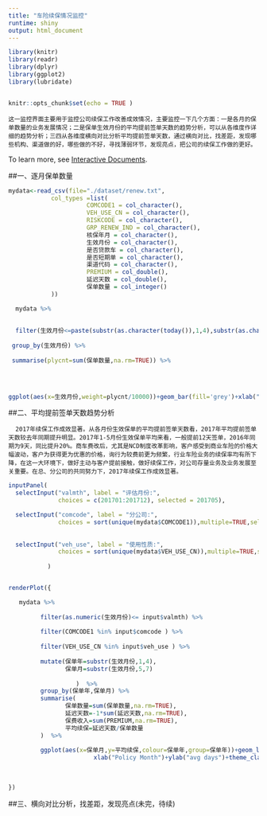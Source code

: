 ```yaml
---
title: "车险续保情况监控"
runtime: shiny
output: html_document
---
```


```r

library(knitr)
library(readr)
library(dplyr)
library(ggplot2)
library(lubridate)


knitr::opts_chunk$set(echo = TRUE )


```

    这一监控界面主要用于监控公司续保工作改善成效情况，主要监控一下几个方面：一是各月的保单数量的业务发展情况；二是保单生效月份的平均提前签单天数的趋势分析，可以从各维度作详细的趋势分析；三四从各维度横向对比分析平均提前签单天数，通过横向对比，找差距，发现哪些机构、渠道做的好，哪些做的不好，寻找薄弱环节，发现亮点，把公司的续保工作做的更好。

To learn more, see [Interactive Documents](http://rmarkdown.rstudio.com/authoring_shiny.html).

##一、逐月保单数量
```r

mydata<-read_csv(file="./dataset/renew.txt",
            col_types =list(
                      COMCODE1 = col_character(),
                      VEH_USE_CN = col_character(),
                      RISKCODE = col_character(),
                      GRP_RENEW_IND = col_character(),
                      核保年月 = col_character(),
                      生效月份 = col_character(),
                      是否贷款车 = col_character(),
                      是否短期单 = col_character(),
                      渠道代码 = col_character(),
                      PREMIUM = col_double(),
                      延迟天数 = col_double(),
                      保单数量 = col_integer()
            ))

  mydata %>%
  
 
  filter(生效月份<=paste(substr(as.character(today()),1,4),substr(as.character(today()),6,7),sep=''))     %>%
  
 group_by(生效月份) %>%
    
 summarise(plycnt=sum(保单数量,na.rm=TRUE)) %>%
  
  


ggplot(aes(x=生效月份,weight=plycnt/10000))+geom_bar(fill='grey')+xlab("Policy Month")+ylab("Policy Count\n X 10K")+theme_classic()


```

##二、平均提前签单天数趋势分析

      2017年续保工作成效显著。从各月份生效保单的平均提前签单天数看，2017年平均提前签单天数较去年同期提升明显。2017年1-5月份生效保单平均来看，一般提前12天签单，2016年同期为9天，同比提升20%。商车费改后，尤其是NCD制度改革影响，客户感受到商业车险的价格大幅波动，客户为获得更为优惠的价格，询行为较费前更为频繁，行业车险业务的续保率均有所下降，在这一大环境下，做好主动与客户提前接触，做好续保工作，对公司存量业务及业务发展至关重要。在总、分公司的共同努力下，2017年续保工作成效显著。
```r



inputPanel(
  selectInput("valmth", label = "评估月份:",
              choices = c(201701:201712), selected = 201705),

  selectInput("comcode", label = "分公司:",
              choices = sort(unique(mydata$COMCODE1)),multiple=TRUE,selected = "11",selectize=FALSE),
 
  
  selectInput("veh_use", label = "使用性质:",
              choices = sort(unique(mydata$VEH_USE_CN)),multiple=TRUE,selected = "家用车",selectize=FALSE)
  
           )


renderPlot({

   mydata %>%
          
         filter(as.numeric(生效月份)<= input$valmth) %>%
        
         filter(COMCODE1 %in% input$comcode ) %>%
       
         filter(VEH_USE_CN %in% input$veh_use ) %>%
  
         mutate(保单年=substr(生效月份,1,4),
                保单月=substr(生效月份,5,7)
                   
                   )  %>%
         group_by(保单年,保单月) %>%
         summarise(
                保单数量=sum(保单数量,na.rm=TRUE),
                延迟天数=-1*sum(延迟天数,na.rm=TRUE),
                保费收入=sum(PREMIUM,na.rm=TRUE),
                平均续保=延迟天数/保单数量
         )  %>%
  
         ggplot(aes(x=保单月,y=平均续保,colour=保单年,group=保单年))+geom_line()+
                        xlab("Policy Month")+ylab("avg days")+theme_classic()
                      
         
  
})

```

##三、横向对比分析，找差距，发现亮点(未完，待续)